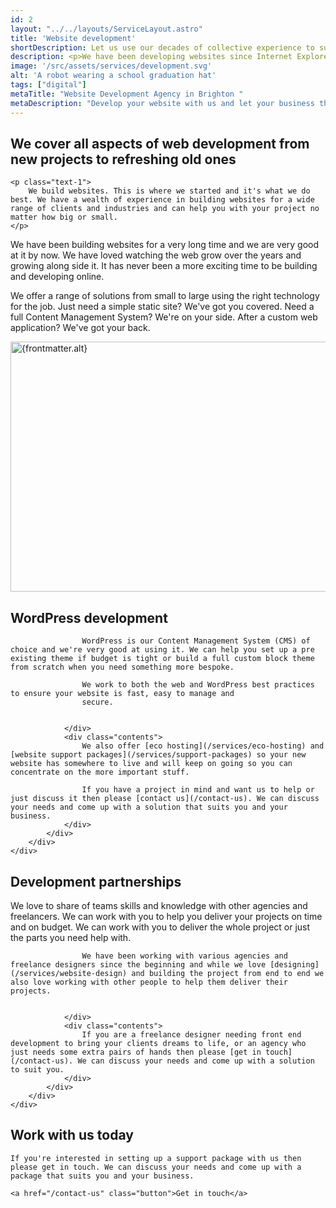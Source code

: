 ```yaml
---
id: 2
layout: "../../layouts/ServiceLayout.astro"
title: 'Website development'
shortDescription: Let us use our decades of collective experience to support create the perfect website for you and your business.
description: <p>We have been developing websites since Internet Explorer 6 was around. We were there when Firefox first released and blew our minds. What we're saying is we have been building websites for a <em>long</em> time.</p><p>Over the years we have done everything from static single page websites to control systems for a planetarium to e-commerce websites for leading UK airlines.</p>
image: '/src/assets/services/development.svg'
alt: 'A robot wearing a school graduation hat'
tags: ["digital"]
metaTitle: "Website Development Agency in Brighton "
metaDescription: "Develop your website with us and let your business thrive in the digital world. We'll build simple CMS and help with hosting too. We've got years of experience and we've built anything from static single page websites to e-commerce and leading airlines. "
---
```



<section class="strip text-center w-clamp-xl intro-section">
    <h2 class="text-5 fw-bold mb-2">
       We cover all aspects of web development from new projects to refreshing old ones
    </h2>

    <p class="text-1">
        We build websites. This is where we started and it's what we do best. We have a wealth of experience in building websites for a wide range of clients and industries and can help you with your project no matter how big or small.
    </p>
</section>
<Strip theme="MID">
    <div class="wrapper">
        <div class="strip-inner">
            <div class="grid">
                <div class="contents">
                    <p class="text-1 fw-medium">We have been building websites for a very long time and we are very good at it by now. We have loved watching the web grow over the years and growing along side it. It has never been a more exciting time to be building and developing online.</p>
                    <p class="text-0">We offer a range of solutions from small to large using the right technology for the job. Just need a simple static site? We've got you covered. Need a full Content Management System? We're on your side. After a custom web application? We've got your back.</p>
                </div>
                <div class="image">
                    <div class="card-fancy-image">
                        <Image src={frontmatter.image} alt={frontmatter.alt} loading="lazy" width="800" height="400" class="card-image" />
                    </div>	
                </div>
            </div>
        </div>
    </div>
</Strip>
<Strip theme="DARK">
    <div class="wrapper">
        <div class="strip-inner">
             <h2 class="heading">
                WordPress development
            </h2>
            <div class="content-grid">
                <div class="contents">
                    
                    WordPress is our Content Management System (CMS) of choice and we're very good at using it. We can help you set up a pre existing theme if budget is tight or build a full custom block theme from scratch when you need something more bespoke.

                    We work to both the web and WordPress best practices to ensure your website is fast, easy to manage and 
                    secure.


                </div>
                <div class="contents">
                    We also offer [eco hosting](/services/eco-hosting) and [website support packages](/services/support-packages) so your new website has somewhere to live and will keep on going so you can concentrate on the more important stuff.

                    If you have a project in mind and want us to help or just discuss it then please [contact us](/contact-us). We can discuss your needs and come up with a solution that suits you and your business.
                </div>
            </div>
        </div>
    </div>
</Strip>
<Strip theme="MID">
    <FeaturedProject />
</Strip>
<Strip theme="DARK">
    <div class="wrapper">
        <div class="strip-inner">
             <h2 class="heading">
                Development partnerships
            </h2>
            <div class="content-grid">
                <div class="contents">                    
                    We love to share of teams skills and knowledge with other agencies and freelancers. We can work with you to help you deliver your projects on time and on budget. We can work with you to deliver the whole project or just the parts you need help with.

                    We have been working with various agencies and freelance designers since the beginning and while we love [designing](/services/website-design) and building the project from end to end we also love working with other people to help them deliver their projects.


                </div>
                <div class="contents">
                    If you are a freelance designer needing front end development to bring your clients dreams to life, or an agency who just needs some extra pairs of hands then please [get in touch](/contact-us). We can discuss your needs and come up with a solution to suit you. 
                </div>
            </div>
        </div>
    </div>
</Strip>
<GradientContentStrip horse="LOOKING">
    <h2 class="heading">
       Work with us today
    </h2>

    If you're interested in setting up a support package with us then please get in touch. We can discuss your needs and come up with a package that suits you and your business.

    <a href="/contact-us" class="button">Get in touch</a>
</GradientContentStrip>

<Clients />
